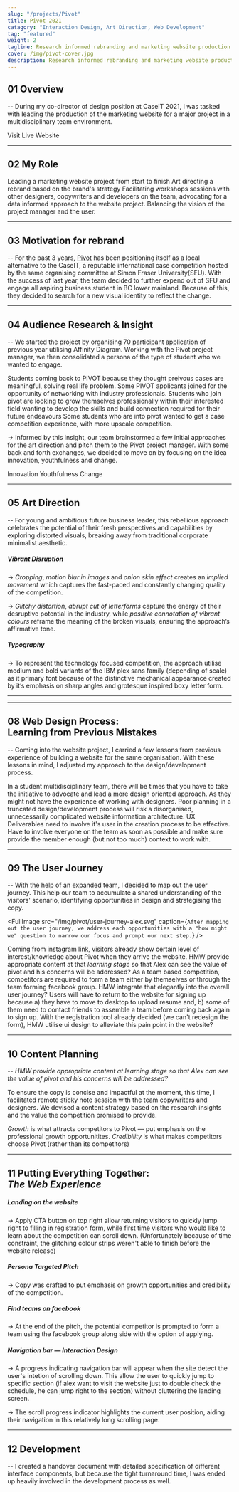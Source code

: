 ```yaml
---
slug: "/projects/Pivot"
title: Pivot 2021
catagory: "Interaction Design, Art Direction, Web Development"
tag: "featured"
weight: 2
tagline: Research informed rebranding and marketing website production for a BC based business competition
cover: /img/pivot-cover.jpg
description: Research informed rebranding and marketing website production for a BC based business competition
---
```


## 01 Overview

-- During my co-director of design position at CaseIT 2021, I was tasked with leading the production of the marketing website for a major project in a multidisciplinary team environment.

<ProjectInfo>
  <ProjectInfoItem
    fieldName="Skills"
    value="Art Direction, Visual Design, Interaction Design, Web Development"
  />
  <ProjectInfoItem fieldName="Duration" value="1 month" />
  <ProjectInfoItem fieldName="Tools" value="Figma, ReactJS" />
  <ProjectInfoItem
    fieldName="Team"
    value="Amena Salman, Jasmeet Kaur, Denzel Tjokroardi"
  />
</ProjectInfo>

<ResourceLink url="https://pivot.caseit.org" resourceName="pivot-website">
  Visit Live Website
</ResourceLink>

---

## 02 My Role

<ListLayout noPadding>
  <ListItem>Leading a marketing website project from start to finish</ListItem>
  <ListItem>Art directing a rebrand based on the brand's strategy</ListItem>
  <ListItem>
    Facilitating workshops sessions with other designers, copywriters and
    developers on the team, advocating for a data informed approach to the
    website project.
  </ListItem>
  <ListItem>Balancing the vision of the project manager and the user.</ListItem>
</ListLayout>

---

## 03 Motivation for rebrand

-- For the past 3 years, [Pivot](https://pivot.caseit.org) has been positioning itself as a local alternative to the CaseIT, a reputable international case competition hosted by the same organising committee at Simon Fraser University(SFU). With the success of last year, the team decided to further expend out of SFU and engage all aspiring business student in BC lower mainland. Because of this, they decided to search for a new visual identity to reflect the change.

<FullImage
  src="/img/pivot/pivot-hall.jpg"
  alt="Competitor Workshop session from pivot 2020, taken by Cody Leung"
  caption="Competitor Workshop session from pivot 2020, taken by Cody Leung"
/>

---

## 04 Audience Research & Insight

-- We started the project by organising 70 participant application of previous year utilising Affinity Diagram. Working with the Pivot project manager, we then consolidated a persona of the type of student who we wanted to engage.

<ListLayout noPadding full label="Major themes in participant's response">
  <ListItem heading="Real life Problem">
    Students coming back to PIVOT because they thought preivous cases are
    meaningful, solving real life problem.
  </ListItem>
  <ListItem heading="Industry Netwroking Opportunities">
    Some PIVOT applicants joined for the opportunity of networking with industry
    professionals.
  </ListItem>
  <ListItem heading="Self Development">
    Students who join pivot are looking to grow themselves professionally within
    their interested field wanting to develop the skills and build connection
    required for their future endeavours
  </ListItem>
  <ListItem heading="Get a Case Competition Experience">
    Some students who are into pivot wanted to get a case competition
    experience, with more upscale competition.
  </ListItem>
</ListLayout>

<FullImage src="/img/pivot/persona-alex.jpg" alt="Driven Competitor persona" />

<!-- Among the responses we found the following insights captured our imagination. -->

-> Informed by this insight, our team brainstormed a few initial approaches for the art direction and pitch them to the Pivot project manager. With some back and forth exchanges, we decided to move on by focusing on the idea innovation, youthfulness and change.

<ListLayout noPadding secondary label="Brand attributes">
  <ListItem>Innovation</ListItem>
  <ListItem>Youthfulness</ListItem>
  <ListItem>Change</ListItem>
</ListLayout>

---

## 05 Art Direction

-- For young and ambitious future business leader, this rebellious approach celebrates the potential of their fresh perspectives and capabilities by exploring distorted visuals, breaking away from traditional corporate minimalist aesthetic.

<FullImage
  src="/img/pivot/ad-moodboard.jpg"
  alt="Art direction moodboard"
  noPadding
/>

##### Vibrant Disruption

-> _Cropping_, _motion blur in images_ and _onion skin effect_ creates an _implied movement_ which captures the fast-paced and constantly changing quality of the competition.

-> _Glitchy distortion_, _abrupt cut of letterforms_ capture the energy of their desruptive potential in the industry, while _positive connotation of vibrant colours_ reframe the meaning of the broken visuals, ensuring the approach’s affirmative tone.

<FullImage src="/img/pivot/ad-font.jpg" alt="Art direction typography" />

##### Typography

-> To represent the technology focused competition, the approach utilise medium and bold variants of the IBM plex sans family (depending of scale) as it primary font because of the distinctive mechanical appearance created by it’s emphasis on sharp angles and grotesque inspired boxy letter form.

---

<FullImage
  src="/img/pivot/application-social.jpg"
  alt="Application - social media"
  caption="Art direction application on Instagram posts"
/>

<HalfImage
  src="/img/pivot/application-editorial-3.jpg"
  alt="Application - social media"
  noPadding
/>

<HalfImage
  src="/img/pivot/application-editorial-2.jpg"
  alt="Application - Editorial"
  noPadding
  secondary
/>

<FullImage
  src="/img/pivot/application-editorial-1.jpg"
  alt="Application - Editorial"
  noPadding
  caption="Art direction application on sponsorship package"
/>

---

## 08 Web Design Process: <br/> Learning from Previous Mistakes

-- Coming into the website project, I carried a few lessons from previous experience of building a website for the same organisation. With these lessons in mind, I adjusted my approach to the design/development process.

<ListLayout noPadding label="My Learnings">
  <ListItem>
    In a student multidisciplinary team, there will be times that you have to
    take the initiative to advocate and lead a more design oriented approach. As
    they might not have the experience of working with designers.
  </ListItem>
  <ListItem>
    Poor planning in a truncated design/development process will risk a
    disorganised, unnecessarily complicated website information architecture.
  </ListItem>
  <ListItem>
    UX Deliverables need to involve it's user in the creation process to be
    effective. Have to involve everyone on the team as soon as possible and make
    sure provide the member enough (but not too much) context to work with.
  </ListItem>
</ListLayout>

---

## 09 The User Journey

-- With the help of an expanded team, I decided to map out the user journey. This help our team to accumulate a shared understanding of the visitors' scenario, identifying opportunities in design and strategising the copy.

<FullImage
  src="/img/pivot/user-journey-alex.svg"
  caption={`After mapping out the user journey, we address each opportunities with a "how might we" question to narrow our focus and prompt our next step.`}
/>

<ListLayout noPadding label="User Journey Focus" full>
  <ListItem heading="1. State of incoming visitors">
    Coming from instagram link, visitors already show certain level of
    interest/knowledge about Pivot when they arrive the website. HMW provide
    appropriate content at that <em>learning stage</em> so that Alex can see the
    value of pivot and his concerns will be addressed?
  </ListItem>
  <ListItem heading="2. Visitors might not have a Team">
    As a team based competition, competitors are required to form a team either
    by themselves or through the team forming facebook group. HMW integrate that
    elegantly into the overall user journey?
  </ListItem>
  <ListItem heading="3. Pain Point: Re-visiting Website for Signup">
    Users will have to return to the website for signing up because a) they have
    to move to desktop to upload resume and, b) some of them need to contact
    friends to assemble a team before coming back again to sign up. With the
    registration tool already decided (we can't redesign the form), HMW utilise
    ui design to alleviate this pain point in the website?
  </ListItem>
</ListLayout>

---

## 10 Content Planning

-- <em>HMW provide appropriate content at learning stage
so that Alex can see the value of pivot and his concerns will be addressed?</em>

To ensure the copy is concise and impactful at the moment, this time, I facilitated remote sticky note session with the team copywriters and designers.
We devised a content strategy based on the research insights and the value the competition promised to provide.

<FullImage
  src="/img/pivot/content-planning.jpg"
  alt="content planning"
  caption="Remote Affinity Diagram Session"
/>

<ListLayout noPadding label="Content Strategy">
  <ListItem>
    <em>Growth</em> is what attracts competitors to Pivot — put emphasis on the
    professional growth opportunitites.
  </ListItem>
  <ListItem>
    <em>Credibility</em> is what makes competitors choose Pivot (rather than its
    competitors)
  </ListItem>
</ListLayout>

---

## 11 Putting Everything Together: <br/> <em>The Web Experience</em>

<FullImage src="/img/pivot/web-landing.jpg" alt="landing page" />

##### Landing on the website

-> Apply CTA button on top right allow returning visitors to quickly jump right to filling in registration form, while first time visitors who would like to learn about the competition can scroll down. (Unfortunately because of time constraint, the glitching colour strips weren't able to finish before the website release)

<FullImage src="/img/pivot/web-pitch.jpg" alt="Pitch" />

##### Persona Targeted Pitch

-> Copy was crafted to put emphasis on growth opportunities and credibility of the competition.

<FullImage src="/img/pivot/web-facebook.jpg" alt="connecting to facebook" />

##### Find teams on facebook

-> At the end of the pitch, the potential competitor is prompted to form a team using the facebook group along side with the option of applying.

<InterfaceDemo url="https://www.sfu.ca/~kkl64/videos/pivot/demo-navigation.mp4" />

##### Navigation bar — Interaction Design

-> A progress indicating navigation bar will appear when the site detect the user's intetion of scrolling down. This allow the user to quickly jump to specific section (if alex want to visit the website just to double check the schedule, he can jump right to the section) without cluttering the landing screen.

-> The scroll progress indicator highlights the current user position, aiding their navigation in this relatively long scrolling page.

---

## 12 Development

-- I created a handover document with detailed specification of different interface components, but because the tight turnaround time, I was ended up heavily involved in the development process as well.

<FullImage src="/img/pivot/handoff-specification.jpg" />

